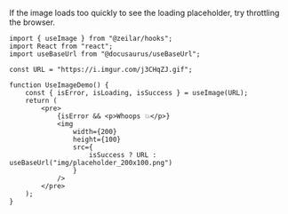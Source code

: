 
If the image loads too quickly to see the loading placeholder, try throttling the browser.

<UseImageDemo />

```tsx
import { useImage } from "@zeilar/hooks";
import React from "react";
import useBaseUrl from "@docusaurus/useBaseUrl";

const URL = "https://i.imgur.com/j3CHqZJ.gif";

function UseImageDemo() {
	const { isError, isLoading, isSuccess } = useImage(URL);
	return (
		<pre>
			{isError && <p>Whoops 💥</p>}
			<img
				width={200}
				height={100}
				src={
					isSuccess ? URL : useBaseUrl("img/placeholder_200x100.png")
				}
			/>
		</pre>
	);
}
```
